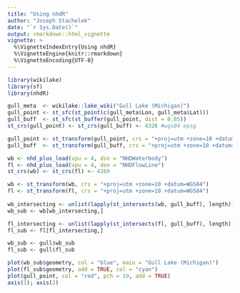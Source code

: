 ```yaml
---
title: "Using nhdR"
author: "Joseph Stachelek"
date: "`r Sys.Date()`"
output: rmarkdown::html_vignette
vignette: >
  %\VignetteIndexEntry{Using nhdR}
  %\VignetteEngine{knitr::rmarkdown}
  %\VignetteEncoding{UTF-8}
---
```


```r
library(wikilake)
library(sf)
library(nhdR)

gull_meta  <- wikilake::lake_wiki("Gull Lake (Michigan)")
gull_point <- st_sfc(st_point(c(gull_meta$Lon, gull_meta$Lat)))
gull_buff  <- st_sfc(st_buffer(gull_point, dist = 0.05))
st_crs(gull_point) <- st_crs(gull_buff) <- 4326 #wgs84 epsg

gull_point <- st_transform(gull_point, crs = "+proj=utm +zone=10 +datum=WGS84")  
gull_buff  <- st_transform(gull_buff, crs = "+proj=utm +zone=10 +datum=WGS84")

```

```r
wb <- nhd_plus_load(vpu = 4, dsn = "NHDWaterbody")
fl <- nhd_plus_load(vpu = 4, dsn = "NHDFlowLine")
st_crs(wb) <- st_crs(fl) <- 4269

wb <- st_transform(wb, crs = "+proj=utm +zone=10 +datum=WGS84")  
fl <- st_transform(fl, crs = "+proj=utm +zone=10 +datum=WGS84")  
  
wb_intersecting <- unlist(lapply(st_intersects(wb, gull_buff), length)) > 0
wb_sub <- wb[wb_intersecting,]

fl_intersecting <- unlist(lapply(st_intersects(fl, gull_buff), length)) > 0
fl_sub <- fl[fl_intersecting,]
```

```r
wb_sub <- gull$wb_sub
fl_sub <- gull$fl_sub
```

```r
plot(wb_sub$geometry, col = "blue", main = "Gull Lake (Michigan)")
plot(fl_sub$geometry, add = TRUE, col = "cyan")
plot(gull_point, col = "red", pch = 19, add = TRUE)
axis(1); axis(2)
```

